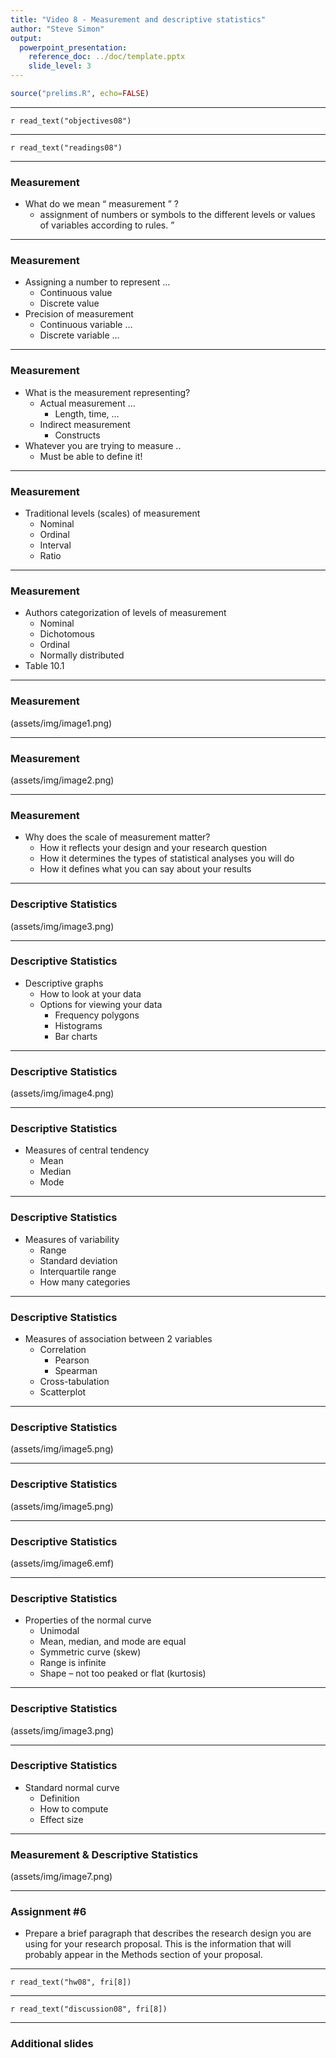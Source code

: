 ```yaml
---
title: "Video 8 - Measurement and descriptive statistics"
author: "Steve Simon"
output: 
  powerpoint_presentation:
    reference_doc: ../doc/template.pptx
    slide_level: 3
---
```


```r
source("prelims.R", echo=FALSE)
```

***
`r read_text("objectives08")`

***
`r read_text("readings08")`

***
### Measurement 

+ What do we mean “ measurement ” ?
	+ assignment of numbers or symbols to the different levels or values of variables according to rules. ” 




***
### Measurement 

+ Assigning a number to represent …
	+ Continuous value
	+ Discrete value
+ Precision of measurement
	+ Continuous variable …
	+ Discrete variable …




***
### Measurement 

+ What is the measurement representing?
	+ Actual measurement …
		+ Length, time, …
	+ Indirect measurement
		+ Constructs
+ Whatever you are trying to measure ..
	+ Must be able to define it!




***
### Measurement 

+ Traditional levels (scales) of measurement
	+ Nominal
	+ Ordinal
	+ Interval
	+ Ratio




***
### Measurement 

+ Authors categorization of levels of measurement
	+ Nominal
	+ Dichotomous
	+ Ordinal
	+ Normally distributed
+ Table 10.1




***
### Measurement 


(assets/img/image1.png)




***
### Measurement 


(assets/img/image2.png)




***
### Measurement 

+ Why does the scale of measurement matter?
	+ How it reflects your design and your research question
	+ How it determines the types of statistical analyses you will do
	+ How it defines what you can say about your results




***
### Descriptive Statistics 


(assets/img/image3.png)




***
### Descriptive Statistics 

+ Descriptive graphs
	+ How to look at your data
	+ Options for viewing your data
		+ Frequency polygons
		+ Histograms
		+ Bar charts




***
### Descriptive Statistics 


(assets/img/image4.png)




***
### Descriptive Statistics 

+ Measures of central tendency
	+ Mean
	+ Median
	+ Mode




***
### Descriptive Statistics 

+ Measures of variability
	+ Range
	+ Standard deviation
	+ Interquartile range
	+ How many categories




***
### Descriptive Statistics 

+ Measures of association between 2 variables
	+ Correlation
		+ Pearson
		+ Spearman
	+ Cross-tabulation
	+ Scatterplot




***
### Descriptive Statistics 


(assets/img/image5.png)




***
### Descriptive Statistics 


(assets/img/image5.png)




***
### Descriptive Statistics 


(assets/img/image6.emf)




***
### Descriptive Statistics 

+ Properties of the normal curve
	+ Unimodal
	+ Mean, median, and mode are equal
	+ Symmetric curve (skew)
	+ Range is infinite
	+ Shape – not too peaked or flat (kurtosis)




***
### Descriptive Statistics 


(assets/img/image3.png)




***
### Descriptive Statistics 

+ Standard normal curve
	+ Definition
	+ How to compute
	+ Effect size




***
### Measurement & Descriptive Statistics 


(assets/img/image7.png)




***
### Assignment #6 

+ Prepare a brief paragraph that describes the research design you are using for your research proposal. This is the information that will probably appear in the Methods section of your proposal.





***
`r read_text("hw08", fri[8])`

***
`r read_text("discussion08", fri[8])`

***

### Additional slides